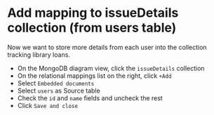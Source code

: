 
# Add mapping to issueDetails collection (from users table)

Now we want to store more details from each user into the collection tracking library loans.

- On the MongoDB diagram view, click the `issueDetails` collection
- On the relational mappings list on the right, click `+Add`
- Select `Embedded documents`
- Select `users` as Source table
- Check the `id` and `name` fields and uncheck the rest
- Click `Save and close` 


<Screenshot url="https://www.mongodb.com/products/tools/relational-migrator" src="img/180-image-001.png" alt="Screenshot of the connect modal" />

